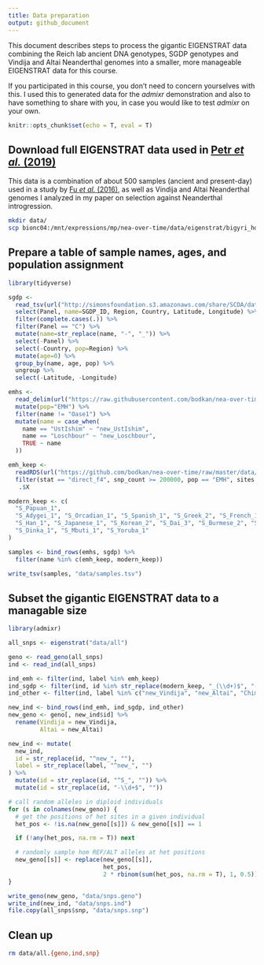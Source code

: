 ```yaml
---
title: Data preparation
output: github_document
---
```


This document describes steps to process the gigantic EIGENSTRAT data combining the Reich lab ancient DNA genotypes, SGDP genotypes and Vindija and Altai Neanderthal genomes into a smaller, more manageable EIGENSTRAT data for this course.

If you participated in this course, you don't need to concern yourselves with this. I used this to generated data for the _admixr_ demonstration and also to have something to share with you, in case you would like to test _admixr_ on your own.

```r
knitr::opts_chunk$set(echo = T, eval = T)
```

## Download full EIGENSTRAT data used in [Petr _et al._ (2019)](https://www.pnas.org/content/116/5/1639)

This data is a combination of about 500 samples (ancient and present-day) used in a study by [Fu _et al._ (2016)](https://www.nature.com/articles/nature17993), as well as Vindija and Altai Neanderthal genomes I analyzed in my paper on selection against Neanderthal introgression.

```bash
mkdir data/
scp bionc04:/mnt/expressions/mp/nea-over-time/data/eigenstrat/bigyri_ho/all.{snp,ind,geno} data/
```

## Prepare a table of sample names, ages, and population assignment

```r
library(tidyverse)

sgdp <-
  read_tsv(url("http://simonsfoundation.s3.amazonaws.com/share/SCDA/datasets/10_24_2014_SGDP_metainformation_update.txt")) %>%
  select(Panel, name=SGDP_ID, Region, Country, Latitude, Longitude) %>%
  filter(complete.cases(.)) %>%
  filter(Panel == "C") %>%
  mutate(name=str_replace(name, "-", "_")) %>%
  select(-Panel) %>% 
  select(-Country, pop=Region) %>%
  mutate(age=0) %>%
  group_by(name, age, pop) %>%
  ungroup %>%
  select(-Latitude, -Longitude)

emhs <-
  read_delim(url("https://raw.githubusercontent.com/bodkan/nea-over-time/master/data/emh_ages.txt"), delim=" ", col_names=c("name", "age")) %>%
  mutate(pop="EMH") %>%
  filter(name != "Oase1") %>%
  mutate(name = case_when(
    name == "UstIshim" ~ "new_UstIshim",
    name == "Loschbour" ~ "new_Loschbour",
    TRUE ~ name
  ))

emh_keep <-
  readRDS(url("https://github.com/bodkan/nea-over-time/raw/master/data/rds/nea_estimates.rds")) %>%
  filter(stat == "direct_f4", snp_count >= 200000, pop == "EMH", sites == "all", C == "Yoruba") %>%
   .$X

modern_keep <- c(
  "S_Papuan_1",
  "S_Adygei_1", "S_Orcadian_1", "S_Spanish_1", "S_Greek_2", "S_French_1", "S_Russian_1", "S_Icelandic_2", "S_Estonian_1",   "S_Czech_2", "S_Tuscan_1",
  "S_Han_1", "S_Japanese_1", "S_Korean_2", "S_Dai_3", "S_Burmese_2", "S_Tujia_1", "S_Uygur_1", "S_Hezhen_2",
  "S_Dinka_1", "S_Mbuti_1", "S_Yoruba_1"
)

samples <- bind_rows(emhs, sgdp) %>%
  filter(name %in% c(emh_keep, modern_keep))

write_tsv(samples, "data/samples.tsv")
```

## Subset the gigantic EIGENSTRAT data to a managable size

```r
library(admixr)

all_snps <- eigenstrat("data/all")

geno <- read_geno(all_snps)
ind <- read_ind(all_snps)

ind_emh <- filter(ind, label %in% emh_keep)
ind_sgdp <- filter(ind, id %in% str_replace(modern_keep, "_(\\d+)$", "-\\1"))
ind_other <- filter(ind, label %in% c("new_Vindija", "new_Altai", "Chimp"))

new_ind <- bind_rows(ind_emh, ind_sgdp, ind_other)
new_geno <- geno[, new_ind$id] %>%
  rename(Vindija = new_Vindija,
         Altai = new_Altai)

new_ind <- mutate(
  new_ind,
  id = str_replace(id, "^new_", ""),
  label = str_replace(label, "^new_", "")
) %>%
  mutate(id = str_replace(id, "^S_", "")) %>%
  mutate(id = str_replace(id, "-\\d+$", ""))

# call random alleles in diploid individuals
for (s in colnames(new_geno)) {
  # get the positions of het sites in a given individual
  het_pos <- !is.na(new_geno[[s]]) & new_geno[[s]] == 1

  if (!any(het_pos, na.rm = T)) next

  # randomly sample hom REF/ALT alleles at het positions
  new_geno[[s]] <- replace(new_geno[[s]],
                           het_pos,
                           2 * rbinom(sum(het_pos, na.rm = T), 1, 0.5)) %>% as.integer
}

write_geno(new_geno, "data/snps.geno")
write_ind(new_ind, "data/snps.ind")
file.copy(all_snps$snp, "data/snps.snp")
```

## Clean up

```bash
rm data/all.{geno,ind,snp}
```
